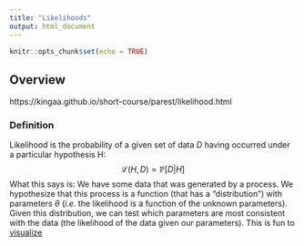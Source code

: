```yaml
---
title: "Likelihoods"
output: html_document
---
```


```r
knitr::opts_chunk$set(echo = TRUE)
```

## Overview
https://kingaa.github.io/short-course/parest/likelihood.html


### Definition
Likelihood is the probability of a given set of data $D$ having occurred under a particular hypothesis H:
$$\mathcal{L}(H,D)=ℙ[D|H]$$
What this says is: We have some data that was generated by a process. We hypothesize that this process is a function (that has a "distribution") with parameters $\theta$ (_i.e._ the likelihood is a function of the unknown parameters). Given this distribution, we can test which parameters are most consistent with the data (the likelihood of the data given our parameters). This is fun to [visualize](https://seeing-theory.brown.edu/)


